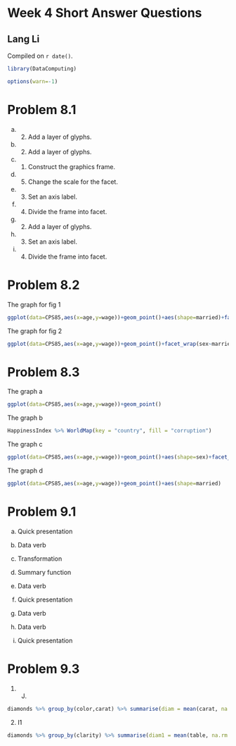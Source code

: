 # Week 4 Short Answer Questions

## Lang Li

<!-- leave this material as is -->
Compiled on `r date()`.

```r
library(DataComputing)
```
<!-- put your content after this line -->

```r
options(warn=-1)
```

# Problem 8.1

(a) 2. Add a layer of glyphs.

(b) 2. Add a layer of glyphs.

(c) 1. Construct the graphics frame.

(d) 5. Change the scale for the facet.

(e) 3. Set an axis label.

(f) 4. Divide the frame into facet.

(g) 2. Add a layer of glyphs.

(h) 3. Set an axis label.

(i) 4. Divide the frame into facet.

# Problem 8.2

The graph for fig 1
```r
ggplot(data=CPS85,aes(x=age,y=wage))+geom_point()+aes(shape=married)+facet_wrap(~sector,ncol=4) 

```

The graph for fig 2
```r
ggplot(data=CPS85,aes(x=age,y=wage))+geom_point()+facet_wrap(sex~married) 
```

# Problem 8.3

The graph a
```r
ggplot(data=CPS85,aes(x=age,y=wage))+geom_point()
```

The graph b

```r
HappinessIndex %>% WorldMap(key = "country", fill = "corruption")
```


The graph c
```r
ggplot(data=CPS85,aes(x=age,y=wage))+geom_point()+aes(shape=sex)+facet_grid(married~ . ) 
```

The graph d
```r
ggplot(data=CPS85,aes(x=age,y=wage))+geom_point()+aes(shape=married)
```

# Problem 9.1

(a) Quick presentation

(b) Data verb

(c) Transformation

(d) Summary function

(e) Data verb

(f) Quick presentation

(g) Data verb

(h) Data verb

(i) Quick presentation

# Problem 9.3

1.  J.
```r
diamonds %>% group_by(color,carat) %>% summarise(diam = mean(carat, na.rm = "True"))%>% arrange(desc(diam))%>% head(1)
```

2. I1
```r
diamonds %>% group_by(clarity) %>% summarise(diam1 = mean(table, na.rm = TRUE)) %>% arrange(desc(diam1)) %>% head(1)
```


